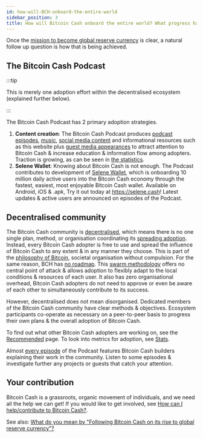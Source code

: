 ```yaml
---
id: how-will-BCH-onboard-the-entire-world
sidebar_position: 3
title: How will Bitcoin Cash onboard the entire world? What progress has been made?
---
```


Once the [mission to become global reserve currency](/faqs/Global-Reserve-Currency/what-do-you-mean-global-reserve-currency) is clear, a natural follow up question is how that is being achieved.

## The Bitcoin Cash Podcast

:::tip

This is merely one adoption effort within the decentralised ecosystem (explained further below).

:::

The Bitcoin Cash Podcast has 2 primary adoption strategies.

1. **Content creation**: The Bitcoin Cash Podcast produces [podcast episodes](/episodes/welcome), [music](/music), [social media content](/stats#the-bitcoin-cash-podcast) and informational resources such as this website plus [guest media appearances](https://www.youtube.com/watch?v=x0QNf5P9tpo&list=PLo1CFIKcwE6J1-9s0spccvCYwnuZH4vqk) to attract attention to Bitcoin Cash & increase education & information flow among adopters. Traction is growing, as can be seen in [the statistics](/stats#the-bitcoin-cash-podcast).
2. **Selene Wallet**: Knowing about Bitcoin Cash is not enough. The Podcast contributes to development of [Selene Wallet](https://selene.cash), which is onboarding 10 million daily active users into the Bitcoin Cash economy through the fastest, easiest, most enjoyable Bitcoin Cash wallet. Available on Android, iOS & .apk, Try it out today at https://selene.cash! Latest updates & active users are announced on episodes of the Podcast.

## Decentralised community

The Bitcoin Cash community is [decentralised](/faqs/Decentralisation/how-does-BCH-governance-work), which means there is no one single plan, method, or organisation coordinating its [spreading adoption](/faqs/BCH/is-BCH-spreading). Instead, every Bitcoin Cash adopter is free to use and spread the influence of Bitcoin Cash to any extent & in any manner they choose. This is part of the [philosophy of Bitcoin](/start#episode-3-of-10-philosophy), societal organisation without compulsion. For the same reason, BCH has [no roadmap](/faqs/Decentralisation/does-BCH-have-a-roadmap). This [swarm methodology](https://falkvinge.net/wp-content/uploads/2017/11/letter-from-the-ceo.pdf) offers no central point of attack & allows adoption to flexibly adapt to the local conditions & resources of each user. It also has zero organisational overhead, Bitcoin Cash adopters do not need to approve or even be aware of each other to simultaneously contribute to its success.

However, decentralised does not mean disorganised. Dedicated members of the Bitcoin Cash community have clear methods & objectives. Ecosystem participants co-operate as necessary on a peer-to-peer basis to progress their own plans & the overall adoption of Bitcoin Cash.

To find out what other Bitcoin Cash adopters are working on, see the [Recommended](/recommended) page. To look into metrics for adoption, see [Stats](/stats).

Almost [every episode](/episodes/welcome) of the Podcast features Bitcoin Cash builders explaining their work in the community. Listen to some episodes & investigate further any projects or guests that catch your attention.

## Your contribution

Bitcoin Cash is a grassroots, organic movement of individuals, and we need all the help we can get! If you would like to get involved, see [How can I help/contribute to Bitcoin Cash?](/faqs/BCH/how-can-i-contribute-to-bitcoin-cash).

See also: [What do you mean by "Following Bitcoin Cash on its rise to global reserve currency"?](/faqs/Global-Reserve-Currency/what-do-you-mean-global-reserve-currency)
